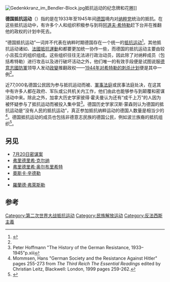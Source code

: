 [[File:Gedenkkranz_im_Bendler-Block.jpg|thumb]]抵抗运动的纪念牌和花圈]]

'''德国抵抗运动'''（{{lang-de|Widerstand gegen den Nationalsozialismus}}）指的是在1933年至1945年间[[德国|德国]]境内对[[纳粹党|纳粹党]]统治的抵抗。在这些抵抗运动中，有许多个人和组织积极参与到将[[阿道夫·希特勒|阿道夫·希特勒]]赶下台并在推翻他的政权的计划中死去。

“德国抵抗运动”一词并不代表在纳粹时期德国存在一个统一的[[抵抗运动|抵抗运动]]<ref name=klemperer,4-5>{{cite book|last=Klemperer|first=Klemens von|title=German Resistance Against Hitler: The Search for Allies Abroad 1938-1945|year=1992|publisher=Oxford University Press|pages=4–5|url=http://books.google.com/books?id=0zXT9RARiv0C&printsec=frontcover|access-date=2014-01-04|archive-date=2014-06-12|archive-url=https://web.archive.org/web/20140612183754/http://books.google.com/books?id=0zXT9RARiv0C&printsec=frontcover|dead-url=no}}</ref>。其他抵抗运动诸如{{Link-en|波兰地下政权|Polish Underground State}}、[[法國抵抗運動|法國抵抗運動]]和{{Link-en|意大利抵抗运动|Italian Resistance}}都要更加统一协作一些，而德国的抵抗运动主要由较小且孤立的组织组成。这些组织往往无法进行政治动员，因此除了对纳粹成员（包括希特勒）进行攻击以及进行破坏活动之外，他们唯一的有效手段便是试图说服[[德意志國防軍|德意志國防軍]]领导人发动[[政變|政變]]推翻政权——[[7月20日密谋案|1944年对希特勒的刺杀计划]]便是其中一例<ref name=klemperer,4-5 />。

近77,000名德国公民因为参与抵抗运动而被{{Link-en|纳粹特别法庭|Sondergericht}}、[[軍事法庭|軍事法庭]]或民事法庭处决，在这其中有许多人都在政府、军队或公共机关内工作，他们由此也能够参与到颠覆和密谋活动中来。除此之外，加拿大历史学家彼得·霍夫曼认为还有“成千上万”的人因为被怀疑参与了抵抗运动而被投入集中营<ref>Peter Hoffmann "The History of the German Resistance, 1933–1945"p.xiii</ref>。德国历史学家汉斯·蒙森则认为德国的抵抗运动是“没有人民的抵抗运动”，真正参加抵抗纳粹运动的德国人数量是相当少的<ref>Mommsen, Hans "German Society and the Resistance Against Hitler" pages 255-273 from ''The Third Reich The Essential Readings'' edited by Christian Leitz, Blackwell: London, 1999 pages 259-262.</ref>。德国抵抗运动的成员也包括非德意志民族的德国公民，例如波兰族裔的抵抗组织{{Link-en|奥林匹斯 (组织)|Olimp (organization)|奥林匹斯}}<ref>{{citation | url=http://wroclaw.gazeta.pl/wroclaw/1,35771,4203914.html | title=Hołd dla polskich patriotów z Breslau | work=Gazeta Wroclaw | first=Beata | last=Maciejewska | date=5 June 2007 | accessdate=14 July 2010 | archive-date=2014-11-25 | archive-url=https://web.archive.org/web/20141125131138/http://wroclaw.gazeta.pl/wroclaw/1,35771,4203914.html | dead-url=no }}</ref>。

==另见==
* [[7月20日密谋案|7月20日密谋案]]
* [[弗里德里希·克尔纳|弗里德里希·克尔纳]]
* [[弗里德里希·奥尔布里希特|弗里德里希·奥尔布里希特]]
* [[奧斯卡·辛德勒|奧斯卡·辛德勒]]
*{{le|法比安·馮·許拉布倫道夫|Fabian von Schlabrendorff}}
*[[羅蘭德·弗萊斯勒|羅蘭德·弗萊斯勒]]

==参考==
{{reflist}}
{{World War II}}
{{Authority control}}
[[Category:第二次世界大战抵抗运动|Category:第二次世界大战抵抗运动]]
[[Category:民族解放运动|Category:民族解放运动]]
[[Category:反法西斯主義|Category:反法西斯主義]]